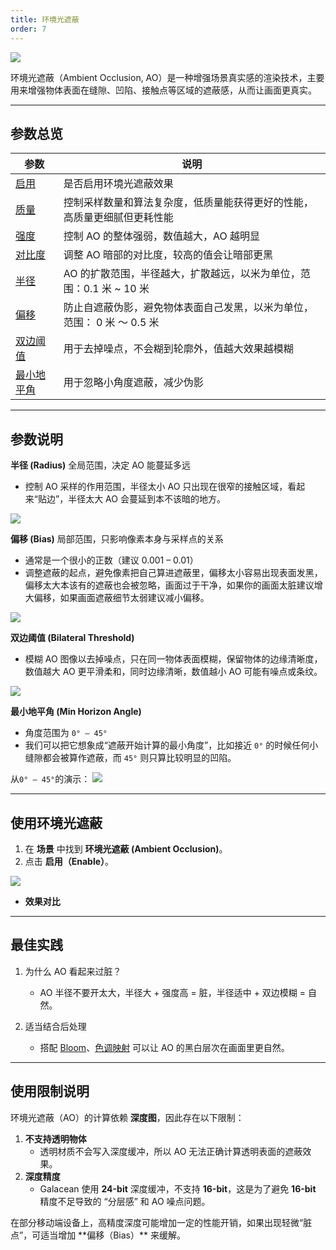 ```yaml
---
title: 环境光遮蔽
order: 7
---
```


<Image src="https://mdn.alipayobjects.com/huamei_9ahbho/afts/img/A*1fx8QIhX-MsAAAAAgCAAAAgAegDwAQ/original" />

环境光遮蔽（Ambient Occlusion, AO）是一种增强场景真实感的渲染技术，主要用来增强物体表面在缝隙、凹陷、接触点等区域的遮蔽感，从而让画面更真实。

---


## 参数总览

| 参数                  | 说明 |
|-----------------------|------|
| [启用](/apis/core/#AmbientOcclusion-enabled)  | 是否启用环境光遮蔽效果 |
| [质量](/apis/core/#AmbientOcclusion-quality)  | 控制采样数量和算法复杂度，低质量能获得更好的性能，高质量更细腻但更耗性能 |
| [强度](/apis/core/#AmbientOcclusion-intensity) | 控制 AO 的整体强弱，数值越大，AO 越明显 |
| [对比度](/apis/core/#AmbientOcclusion-power)  | 调整 AO 暗部的对比度，较高的值会让暗部更黑 |
| [半径](/apis/core/#AmbientOcclusion-radius)     | AO 的扩散范围，半径越大，扩散越远，以米为单位，范围：0.1 米 ~ 10 米 |
| [偏移](/apis/core/#AmbientOcclusion-bias)      | 防止自遮蔽伪影，避免物体表面自己发黑，以米为单位，范围： 0 米 ～ 0.5 米 |
| [双边阈值](/apis/core/#AmbientOcclusion-bilateralThreshold)  | 用于去掉噪点，不会糊到轮廓外，值越大效果越模糊|
| [最小地平角](/apis/core/#AmbientOcclusion-minHorizonAngle)| 用于忽略小角度遮蔽，减少伪影 |
---

## 参数说明
**半径 (Radius)** 
<Callout type="positive">
全局范围，决定 AO 能蔓延多远
</Callout>
- 控制 AO 采样的作用范围，半径太小 AO 只出现在很窄的接触区域，看起来“贴边”，半径太大 AO 会蔓延到本不该暗的地方。 

<Image src="https://mdn.alipayobjects.com/huamei_9ahbho/afts/img/A*5YWVTZYSPuoAAAAAgQAAAAgAegDwAQ/original" />


**偏移 (Bias)**
<Callout type="positive">
局部范围，只影响像素本身与采样点的关系
</Callout>
- 通常是一个很小的正数（建议 0.001 – 0.01）
- 调整遮蔽的起点，避免像素把自己算进遮蔽里，偏移太小容易出现表面发黑，偏移太大本该有的遮蔽也会被忽略，画面过于干净，如果你的画面太脏建议增大偏移，如果画面遮蔽细节太弱建议减小偏移。

<Image src="https://mdn.alipayobjects.com/huamei_9ahbho/afts/img/A*uQONRpF8Sv4AAAAAgIAAAAgAegDwAQ/original" />

**双边阈值 (Bilateral Threshold)**
- 模糊 AO 图像以去掉噪点，只在同一物体表面模糊，保留物体的边缘清晰度，数值越大 AO 更平滑柔和，同时边缘清晰，数值越小 AO 可能有噪点或条纹。

<Image src="https://mdn.alipayobjects.com/huamei_9ahbho/afts/img/A*lq7WSK7fgjUAAAAAgFAAAAgAegDwAQ/original" />


**最小地平角 (Min Horizon Angle)**
- 角度范围为 `0° – 45°`
- 我们可以把它想象成“遮蔽开始计算的最小角度”，比如接近 `0°` 的时候任何小缝隙都会被算作遮蔽，而 `45°` 则只算比较明显的凹陷。

从`0° – 45°`的演示：
<Image src="https://mdn.alipayobjects.com/huamei_9ahbho/afts/img/A*zGxmS6vR8RoAAAAAgPAAAAgAegDwAQ/original" />

---

## 使用环境光遮蔽

1. 在 **场景** 中找到 **环境光遮蔽 (Ambient Occlusion)**。 
2. 点击 **启用（Enable）**。 

<Image src="https://mdn.alipayobjects.com/huamei_9ahbho/afts/img/A*FOuFQ4lKRLEAAAAAgEAAAAgAegDwAQ/original" />


- **效果对比**

<Comparison
  leftSrc="https://mdn.alipayobjects.com/huamei_9ahbho/afts/img/A*LEn7SLWoc4MAAAAAgEAAAAgAegDwAQ/fmt.webp"
  leftText="AO 关闭"
  rightSrc="https://mdn.alipayobjects.com/huamei_9ahbho/afts/img/A*AT5IQ7dq3VsAAAAAgEAAAAgAegDwAQ/original"
  rightText="AO 开启"
/>

---

## 最佳实践
1. 为什么 AO 看起来过脏？
   - AO 半径不要开太大，半径大 + 强度高 = 脏，半径适中 + 双边模糊 = 自然。

2. 适当结合后处理
   - 搭配 [Bloom](/docs/graphics/postProcess/effects/#泛光（Bloom）)、[色调映射](/docs/graphics/postProcess/effects/#色调映射（Tonemapping）) 可以让 AO 的黑白层次在画面里更自然。
---

## 使用限制说明

环境光遮蔽（AO）的计算依赖 **深度图**，因此存在以下限制：
1. **不支持透明物体**  
   - 透明材质不会写入深度缓冲，所以 AO 无法正确计算透明表面的遮蔽效果。  
2. **深度精度**  
   - Galacean 使用 **24-bit**  深度缓冲，不支持 **16-bit**，这是为了避免 **16-bit** 精度不足导致的 “分层感” 和 AO 噪点问题。 
<Callout info="warning">
在部分移动端设备上，高精度深度可能增加一定的性能开销，如果出现轻微“脏点”，可适当增加 **偏移（Bias）** 来缓解。  
</Callout>